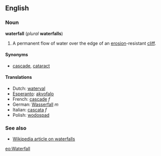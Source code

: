 ==English==
===Noun===
'''waterfall''' (''plural'' '''waterfalls''')

#A permanent flow of water over the edge of an [[erosion]]-resistant [[cliff]].

====Synonyms====

*[[cascade]], [[cataract]]

====Translations====

*Dutch: [[waterval]]
*[[Esperanto]]: [[akvofalo]]
*French: [[cascade#French|cascade]] ''f''
*German: [[Wasserfall]] ''m''
*Italian: [[cascata]] ''f''
*Polish: [[wodospad]]

===See also===
*[[w:waterfall|Wikipedia article on waterfalls]]

[[eo:Waterfall]]